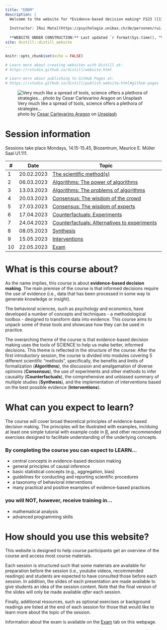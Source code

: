 ```yaml
---
title: "EBDM"
description: |
  Welcome to the website for *Evidence-based decision making* FS23 ([11230-01](https://vorlesungsverzeichnis.unibas.ch/de/home?id=263293))
  
  Instructor: [Rui Mata](https://psychologie.unibas.ch/de/personen/rui-mata/about-me/), University of Basel
  
  **WEBSITE UNDER CONSTRUCTION:** Last updated `r format(Sys.time(), "%a %b %d %X %Y")`
site: distill::distill_website
---
```


```r
knitr::opts_chunk$set(echo = FALSE)

# Learn more about creating websites with Distill at:
# https://rstudio.github.io/distill/website.html

# Learn more about publishing to GitHub Pages at:
# https://rstudio.github.io/distill/publish_website.html#github-pages

```

![Very much like a spread of tools, science offers a plethora of strategies... <br> <span>photo by <a href="https://unsplash.com/@carlevarino?utm_source=unsplash&amp;utm_medium=referral&amp;utm_content=creditCopyText">Cesar Carlevarino Aragon</a> on <a href="https://unsplash.com/s/photos/tools?utm_source=unsplash&amp;utm_medium=referral&amp;utm_content=creditCopyText">Unsplash</a></span>](photos/cesar-carlevarino-aragon-NL_DF0Klepc-unsplash.jpg)

# Session information

Sessions take place Mondays, 14.15-15.45, Biozentrum, Maurice E. Müller Saal U1.111. 

::: l-body
| # | Date     | Topic                         | 
|---| ---------|-------------------------------|
| 1 | 20.02.2023 | [The scientific method(s)](session2.html) | 
| 2 | 06.03.2023 | [Algorithms: The power of algorithms](session3.html) | 
| 3 | 13.03.2023 | [Algorithms: The problems of algorithms](session4.html) | 
| 4 | 20.03.2023 | [Consensus: The wisdom of the crowd](session5.html) | 
| 5 | 27.03.2023 | [Consensus: The wisdom of experts](session6.html) | 
| 6 | 17.04.2023 | [Counterfactuals: Experiments](session7.html) | 
| 7 | 24.04.2023 | [Counterfactuals: Alternatives to experiments](session8.html) | 
| 8 | 08.05.2023 | [Synthesis](session9.html) | 
| 9 | 15.05.2023 | [Interventions](session11.html) | 
|10 | 22.05.2023 | [Exam](exam.html) | 
:::


# What is this course about?

As the name implies, this course is about **evidence-based decision making**. The main premise of the course is that informed decisions require the use of evidence (i.e., data that has been processed in some way to generate knowledge or insight). 

The behavioral sciences, such as psychology and economics, have developed a number of concepts and techniques - a methodological toolbox - designed to transform data into evidence. This course aims to unpack some of these tools and showcase how they can be used in practice. 

The overarching theme of the course is that evidence-based decision making uses the tools of SCIENCE to help us make better, informed decisions. This theme is reflected in the structure of the course: After the first introductory session, the course is divided into modules covering 5 different scientific "methods", specifically, the benefits and limits of formalization (**Algorithms**), the discussion and amalgamation of diverse opinions (**Consensus**), the use of experiments and other methods to infer causality (**Counterfactuals**), the comprehensive and unbiased summary of multiple studies (**Synthesis**), and the implementation of interventions based on the best possible evidence (**Interventions**). 

# What can you expect to learn?

The course will cover broad theoretical principles of evidence-based decision making. The principles will be illustrated with examples, inclduing at least one simple tutorial with example code in [R](https://www.r-project.org), and other recommended exercises designed to facilitate understanding of the underlying concepts.

### By completing the course you can expect to LEARN...

- central concepts in evidence-based decision making
- general principles of causal inference
- basic statistical concepts (e.g., aggregation, bias)
- guidelines for conducting and reporting scientific procedures  
- a taxonomy of behavioral interventions
- many practical and positive examples of evidence-based practices

### you will NOT, however, receive training in...

- mathematical analysis
- advanced programming skills 

# How should you use this website?

This website is designed to help course participants get an overview of the course and access most course materials. 

Each session is structured such that some materials are available for preparation before the session (i.e., youtube videos, recommended readings) and students are expected to have consulted those before each session. In addition, the slides of each presentation are made available to give students an idea of the session content. Note that the final version of the slides will only be made available *after* each session. 

Finally, additional resources, such as optional exercises or background readings are listed at the end of each session for those that would like to learn more about the topic of the session. 

Information about the exam is available on the [Exam](exam.html) tab on this webpage.  
